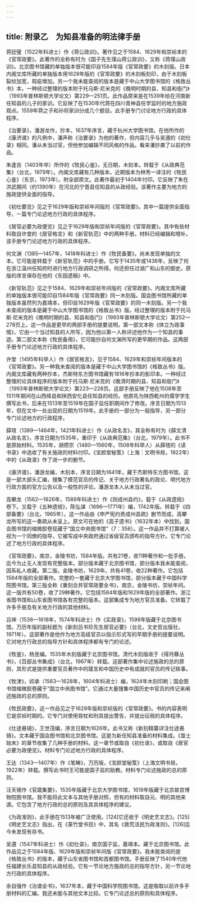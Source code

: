 ```yaml
---
---
---
```

title: 附录乙　为知县准备的明法律手册
---



蒋廷璧（1522年科进士）作《蒋公政训》。著作见之于1584、1629年和崇祯本的《官常政要》。此著作的全称有时为《国子先生璞山蒋公政训》，又称《蒋璞山政训》。北京图书馆藏的单独版本很可能印自1584年版《官常政要》的木刻版。日本内阁文库所藏的单独版本用1629年版的《官常政要》的木刻板刻印，由于木刻板裂纹加宽，瑕疵增加。另一个我未能查阅的版本是藏于中山大学图书馆的《格致丛书》本。一种经过整理的版本附于托马斯·尼米克的《晚明时期的县、知县和衙门》（1993年普林斯顿大学论文）第229—251页。此作品原来是在1539年给在河南新任知县的儿子的家训。它反映了在1530年代蒋在四川青神县任学监时的地方施政观点。1559年蒋之子和孙将家训分成几个题目。此手册专门讨论地方行政的具体程序。

《治要录》，潘游龙作，抄本，1637年序言，藏于杭州大学图书馆。在他所作的《康济谱》的凡例中，潘声称《治要录》为他的著作，但内容几乎与吴遵的《初仕录》相同。潘从未当过官，但他参加编辑不同风格的作品。看来潘抄袭了以前的作品。

朱逢吉（1403年卒）所作的《牧民心鉴》，无日期，木刻本。转载于《从政典范集》（台北，1979年）。内阁文库藏有几种版本。近期版本为林秀一译注的《牧民心鉴》（东京，1973年）。附全部原文。此著作最初于1404年付印。它反映了朱在洪武期间（约1390年）在河北的宁晋县任知县的从政经验。该著作主要为地方的施政提供全面的指导。

《初仕要览》见之于1629年版和崇祯年间版的《官常政要》。其中一篇提供全面指导，一篇专门论述地方行政的具体程序。

《居官必要为政便览》见之于1629年版和崇祯年间版的《官常政要》。其中有些材料取自许堂的《居官格言》和《新官轨范》中的两种手册。材料已经编辑和增补。该手册专门论述地方行政的具体程序。

何文渊（1385—1457年，1418年科进士）作《牧民备要》。尚未发现单独的文本。它可能是转载于《新官轨范》中的手册。它写于1435年或1436年，反映了何在浙江温州任知府时进行地方行政调研之所得。何还担任过湖广和山东的御史。原版的序言保存在他的《东园遗稿》中。

《新官轨范》见之于1584、1629年和崇祯年间版的《官常政要》。内阁文库所藏的单独版本很可能印自1584年版《官常政要》同一木刻版。国会图书馆所藏的单独版本虽然列为嘉靖本，但印自1629年版《官常政要》的同一木刻版。另一个我未查阅的版本是藏于中山大学图书馆的《格致丛书》版。经过整理的版本附于托马斯·尼米克的《晚明时期的县、知县和衙门》（1993年普林斯顿大学论文）第252—278页上。这一作品是更早的两部手册的提要说明。第一部文本称《体立为政事情》，它由一个当过知县的人所写，因为他以第一人称评述他作为一个知县的事迹。第二部文本称《牧民备用》，它可能抄自何文渊所写的更早期的作品。这两部手册专门论述地方行政的具体程序。

许堂（1495年科举人）作《居官格言》，见于1584、1629年和崇祯年间版本的《官常政要》。另一种我未查阅的版本是藏于中山大学图书馆的《格致丛书》版。内阁文库藏有两种抄本，杰斯特东方图书馆藏有1816年抄本的影印本。一种经过整理的论具体程序的版本附于托马斯·尼米克的《晚清时期的县、知县和衙门》（1993年普林斯顿大学论文）第223—228页。这部手册反映了他在1508年至1511年期间在山西绛县和陕西安化县任知县的经历。他原先为陕西乾州的儒学学生撰写此书，后来在1513年至1519年在国子监任职期间作了修改。序言日期为1513年，但在文中一处出现的日期为1519年。此手册的一部分为一般指导，另一部分专门论述地方的行政程序。

薛瑄（1389—1464年，1421年科进士）作《从政名言》，其全称有时为《薛文清从政名言》，序言日期为1535年，重印于《从政典范集》（台北，1979年）。此书不是原始材料。1535年，胡缵宗（1480—1560年，1508年科举人）从薛瑄的《读书录》中选收了有关施政的材料付印。《宝颜堂秘笈》（上海：文明书局，1922年）中的《从政录》作了进一步的删节。

《康济谱》，潘游龙编，木刻本，序言日期为1641年，藏于杰斯特东方图书馆。这是一部大部头汇编，搜集了模范官员的传记、关于地方行政著名的政论、明代地方行政方面的官方公告以及一般性的评论。潘游龙本人从未当过官。

高攀龙（1562—1626年，1589年科进士）作《则成州县约》，载于《从政遗规》卷下。又载于《五种遗规》，陈弘谋（1696—1771年）编，1742年版。转载于《四部备要》（台北，1965年）。这一作品由《申严宪约责成州县疏》删节而成，高攀龙所写的这一奏疏从未呈上。原文可在他的《高子遗书》（1632年本）中找到。国会图书馆的缩微胶卷现藏于“国立中央图书馆”（7：356）。这一作品并不打算被人视为一个同僚的指导，它被写成中央政府通过省级官员颁布的指导方针。它专门论述了地方行政的具体程序。

《官常政要》，南京，金陵书坊，1584年版。共有21卷，收11种著作和一批手册。迄今为止无人发现有完整版本。部分版本藏于北京图书馆，部分版本我未能查阅，因系私人收藏。第二版，金陵书坊，1629年。共有41卷，收22种著作。它包括1584年版的全部著作。完整的一套藏于北京大学图书馆，部分版本藏于中国科学院图书馆。第三版全称《重刻合并官常政要全书》，南京，金陵书坊，崇祯年间。这一版共有50卷，收了29种著作。它包括1584年版和1629年版的全部著作。浙江省图书馆和山东省图书馆各有完整的版本。这部集成专为地方官员准备。它转载了许多手册及有关地方行政的其他材料。

吕坤（1536—1618年，1574年科进士）作《实政录》，1598年版藏于北京图书馆。万历年版的副标题为《新刻吕书珍先生居官必要》（台北，文史哲出版社，1971年）。这部著作是他作为地方高级官员以指示形式写的早期手册的提要说明。它对地方行政总的指导方针和具体程序都有专门的论述。

《牧鉴》，杨昱编。1535年木刻版藏于北京图书馆。清代木刻版收于《得月簃丛书》，《百部丛书集成》（台北，1967年）转载。这部著作集中论述施政的总的原则，其形式是提供重要官员著作中的箴言和中国历史中有成就的官员的传记轶事。

《牧津》，祁承（1563—1628年，1604年科进士）编，1624年木刻印刷；国会图书馆缩微胶卷藏于“国立中央图书馆”。它通过大量搜集中国历史中官员的传记来阐述施政的总的原则。

《牧民政要》，这一作品见之于1629年版和崇祯版的《官常政要》。书的内容表明它是崇祯时期的。它专门对使用笞杖和刑具提出警告，并提出征税的具体程序。

《仕途悬镜》，王世茂编，序言日期为1626年。此书又称《新刻精纂详注仕途悬镜》。文本藏于国会图书馆和北京图书馆。这是为新任知县准备的材料集成。《筮士始末》的章节收集了几种手册的材料。这一章节或取自《初仕录》，或取自《居官必要为政便览》。材料专门论述地方行政的具体程序。

王达（1343—1407年）作《笔畴》，万历版，《宝颜堂秘笈》（上海文明书局，1922年）转载。撰写此书时王可能是国子监的助教。材料专门论述施政的总的原则。

汪天锡作《官箴集要》，1535年版藏于北京大学图书馆，1619年版藏于北京故宫博物院图书馆。我不能将此文本与其他手册对照，但有的材料取自元、明的其他来源。它包含了地方行政的总的原则及其具体程序的建议。

《为政准则》，此手册在1513年被广泛使用。[124]它还收于《明史艺文志》。[125]《明史艺文志》指出，在《菉竹堂书目》中，其名《救荒活民为政准则》。[126]迄今未发现有存书。

吴遵（1547年科进士）作《初仕录》，南京国子监，嘉靖本。藏于北京图书馆。此作品见之于1584年版、1629年版和崇祯年间版《官常政要》。我未能查阅的是《格致丛书》的版本，藏于山东省图书馆和首都图书馆。手册反映了1540年代他任福建长乐县知县的从政经验。它有一节论地方施政的总的指导方针，另一节论地方行政的具体程序。

余自强作《治谱全书》，1637年本，藏于中国科学院图书馆。这是吸取以前许多手册材料的汇编。我还未能与其他文本比较。它专门论述总的原则和具体程序。